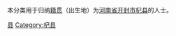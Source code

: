 {{Catnav|頁面分類|各種主題的頁面分類|依中国各省来作的分类|各地中国人|河南人|开封人}}
{{Catnav|頁面分類|人物|各國人物|中国人|各地中国人|河南人|开封人}}

本分类用于归纳[[籍贯|籍贯]]（出生地）为[[河南省|河南省]][[开封市|开封市]][[杞县|杞县]]的人士。

[[Category:开封人|县]]
[[Category:杞县|Category:杞县]]